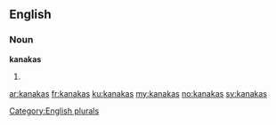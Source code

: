 ==English==

===Noun===
'''kanakas'''

# {{plural of|[[kanaka]]}}

[[Category:English plurals]]

[[ar:kanakas]]
[[fr:kanakas]]
[[ku:kanakas]]
[[my:kanakas]]
[[no:kanakas]]
[[sv:kanakas]]